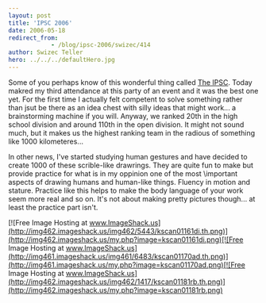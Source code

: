 ```yaml
---
layout: post
title: 'IPSC 2006'
date: 2006-05-18
redirect_from: 
            - /blog/ipsc-2006/swizec/414
author: Swizec Teller
hero: ../../../defaultHero.jpg
---
```

Some of you perhaps know of this wonderful thing called [The IPSC](http://ipsc2006.ksp.sk/index.php). Today makred my third attendance at this party of an event and it was the best one yet. For the first time I actually felt competent to solve something rather than jsut be there as an idea chest with silly ideas that might work... a brainstorming machine if you will. Anyway, we ranked 20th in the high school division and around 110th in the open division. It might not sound much, but it makes us the highest ranking team in the radious of something like 1000 kilometeres...  
  
In other news, I've started studying human gestures and have decided to create 1000 of these scrible-like drawrings. They are quite fun to make but provide practice for what is in my oppinion one of the most \\important aspects of drawing humans and human-like things. Fluency in motion and stature. Practice like this helps to make the body language of your work seem more real and so on. It's not about making pretty pictures though... at least the practice part isn't.  
  


[![Free Image Hosting at www.ImageShack.us](http://img462.imageshack.us/img462/5443/kscan01161di.th.png)](http://img462.imageshack.us/my.php?image=kscan01161di.png)[![Free Image Hosting at www.ImageShack.us](http://img461.imageshack.us/img461/6483/kscan01170ad.th.png)](http://img461.imageshack.us/my.php?image=kscan01170ad.png)[![Free Image Hosting at www.ImageShack.us](http://img462.imageshack.us/img462/1417/kscan01181rb.th.png)](http://img462.imageshack.us/my.php?image=kscan01181rb.png)